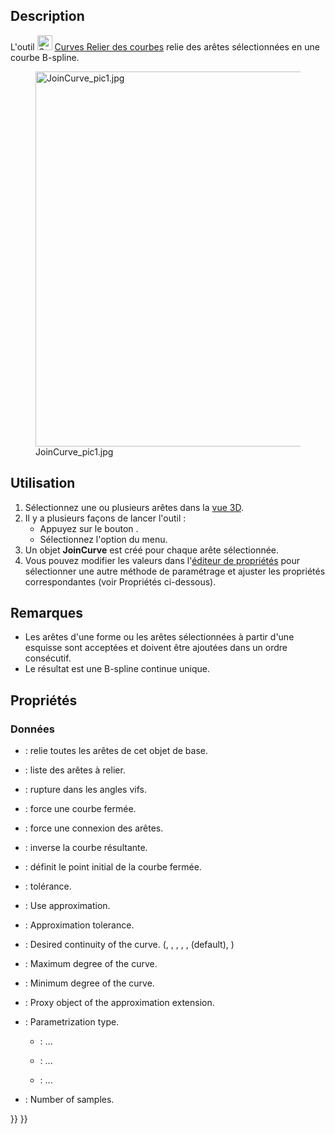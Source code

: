 <languages/>

{{Docnav/fr
|[[Curves_ExtendCurve/fr|Étendre une courbe]]
|[[Curves_SplitCurve/fr|Diviser une courbe]]
|[[Curves_Workbench/fr|Atelier Curves]]
|IconL=Curves_ExtendCurve.svg
|IconR=Curves_SplitCurve.svg
|IconC=Curves_workbench_icon.svg
}}

{{GuiCommand/fr
|Name=Curves JoinCurve
|Name/fr=Curves Relier des courbes
|MenuLocation=Curves → joinCurves
|Workbenches=[[Curves_Workbench/fr|Curves]]
}}

==Description==

L'outil [[Image:Curves_JoinCurve.svg|24px]] [[Curves_JoinCurve|Curves Relier des courbes]] relie des arêtes sélectionnées en une courbe B-spline.

[[File:JoinCurve_pic1.jpg|600px]]

<span id="Usage"></span>
==Utilisation==

# Sélectionnez une ou plusieurs arêtes dans la [[3D_view/fr|vue 3D]].
# Il y a plusieurs façons de lancer l'outil :
#* Appuyez sur le bouton {{Button|[[Image:Curves_JoinCurve.svg|16px]] [[Curves_JoinCurve/fr|joinCurves]]}}.
#* Sélectionnez l'option {{MenuCommand|Curves → [[Image:Curves_JoinCurve.svg|16px]] joinCurves}} du menu.
# Un objet '''JoinCurve''' est créé pour chaque arête sélectionnée.
# Vous pouvez modifier les valeurs dans l'[[Property_editor/fr|éditeur de propriétés]] pour sélectionner une autre méthode de paramétrage et ajuster les propriétés correspondantes (voir Propriétés ci-dessous).

<span id="Notes"></span>
==Remarques==

* Les arêtes d'une forme ou les arêtes sélectionnées à partir d'une esquisse sont acceptées et doivent être ajoutées dans un ordre consécutif.
* Le résultat est une B-spline continue unique.

<span id="Properties"></span>
==Propriétés==

<span id="Data"></span>
===Données===

{{TitleProperty|InputSources}}

* {{PropertyData|Base|Link}} : relie toutes les arêtes de cet objet de base.
* {{PropertyData|Edges|LinkSubList}} : liste des arêtes à relier.

{{TitleProperty|Join}}

* {{PropertyData|CornerBreak|Bool}} : rupture dans les angles vifs.
* {{PropertyData|ForceClosed|Bool}} : force une courbe fermée.
* {{PropertyData|ForceContact|Bool}} : force une connexion des arêtes.
* {{PropertyData|Reverse|Bool}} : inverse la courbe résultante.
* {{PropertyData|StartOffset|Integer}} : définit le point initial de la courbe fermée.
* {{PropertyData|Tolerance|Float}} : tolérance.

{{TitleProperty|ShapeApproximation}}

* {{PropertyData|Active|Bool}}: Use approximation.
* {{PropertyData|ApproxTolerance|Float|Hidden}}: Approximation tolerance.
* {{PropertyData|Continuity|Enumeration|Hidden}}: Desired continuity of the curve. ({{Value|C0}}, {{Value|C1}}, {{Value|G1}}, {{Value|C2}}, {{Value|G2}}, {{Value|C3}} (default), {{Value|CN}})
* {{PropertyData|DegreeMax|Integer|Hidden}}: Maximum degree of the curve.
* {{PropertyData|DegreeMin|Integer|Hidden}}: Minimum degree of the curve.
* {{PropertyData|ExtensionProxy|PythonObject}}: Proxy object of the approximation extension.
* {{PropertyData|Parametrization|Enumeration|Hidden}}: Parametrization type.
** {{Value|ChordLength}}: ...
** {{Value|Centripetal}}: ...
** {{Value|Uniform}}: ...
* {{PropertyData|Samples|Integer|Hidden}}: Number of samples.


{{Docnav/fr
|[[Curves_ExtendCurve/fr|Étendre une courbe]]
|[[Curves_SplitCurve/fr|Diviser une courbe]]
|[[Curves_Workbench/fr|Atelier Curves]]
|IconL=Curves_ExtendCurve.svg
|IconR=Curves_SplitCurve.svg
|IconC=Curves_workbench_icon.svg
}}

{{Curves Tools navi{{#translation:}}}}
{{Userdocnavi{{#translation:}}}}